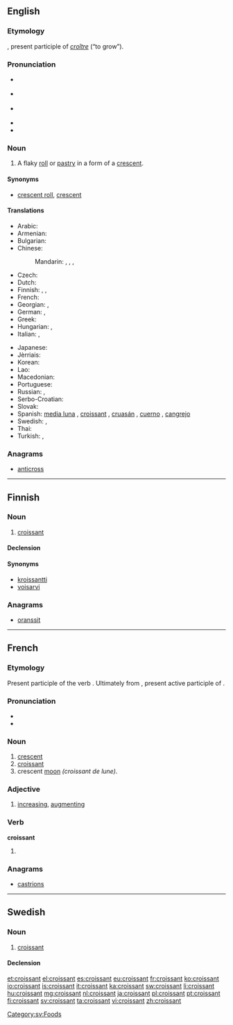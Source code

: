 {{also|Croissant}}
==English==

{{wikipedia}}

===Etymology===
{{borrowing|fr}} {{term|croissant||crescent|lang=fr}}, present participle of ''[[croître]]'' (“to grow”).

===Pronunciation===
* {{a|Canada}} {{IPA|/kɹwɒˈsɒnt/|/kɹwəˈsɒnt/}}
* {{a|UK}} {{IPA|/ˈkɹwʌsɒŋ/|/ˈkwʌsɒŋ/}}
* {{a|US}} {{IPA|/kɹəˈsɑnt/|/kɹwɑˈsɑ̃/}}
* {{audio|en-ca-croissant.ogg|Audio (CA)}}
* {{audio|en-us-croissant.ogg|Audio (US)}}

===Noun===
{{en-noun}}

# A flaky [[roll]] or [[pastry]] in a form of a [[crescent]].

====Synonyms====
* [[crescent roll]], [[crescent]]

====Translations====
{{trans-top|a flaky roll or pastry in a form of a crescent}}
* Arabic: {{t-|ar|كرواسان|m|tr=kruwasaan}}
* Armenian: {{t|hy|կրուասան|sc=Armn}}
* Bulgarian: {{t-|bg|кроасан|sc=Cyrl}}
* Chinese:
*: Mandarin: {{t|cmn|牛角面包|tr=niújiǎo miàobāo|sc=Hani}}, {{t|cmn|新月形麵包|sc=Hani}}, {{t|cmn|新月形面包|tr=xīnyuè xíng miànbāo|sc=Hani}}, {{t|cmn|牛角包|tr=niújiǎobāo|sc=Hani}}
* Czech: {{t+|cs|rohlík|m}}
* Dutch: {{t+|nl|croissant|m}}
* Finnish: {{t+|fi|voisarvi}},  {{t+|fi|croissant}},  {{t+|fi|kroissantti}}
* French: {{t+|fr|croissant|m}}
* Georgian: {{t-|ka|კროასანი|sc=Geor}}, {{t-|ka|კრუასანი|tr=kruasani|sc=Geor}}
* German: {{t+|de|Croissant|n}}, {{t+|de|Hörnchen|n}}
* Greek: {{t+|el|κρουασάν|n|tr=krouasán}}
* Hungarian: {{t+|hu|croissant}}, {{t+|hu|kifli}}
* Italian: {{t-|it|brioche|f}}, {{t+|it|cornetto|m}}
{{trans-mid}}
* Japanese: {{t-|ja|クロワッサン|tr=kurowassan}}
* Jèrriais: {{tø|roa-jer|crouaîssant|m}}
* Korean: {{t+|ko|크루아상|tr=keuruasang|sc=Hang}}
* Lao: {{t-|lo|ຄົວຊ່ອງ|tr=khua-sööng|sc=Laoo}}
* Macedonian: {{t-|mk|кроасан|m|tr=kroasán}}
* Portuguese: {{t+|pt|croissant|m}}
* Russian: {{t+|ru|круассан|m|tr=kruassán}},  {{t+|ru|рогалик|m|tr=rogálik}}
* Serbo-Croatian: {{t-|sh|kroasan|m}}
* Slovak: {{t-|sk|rožok|m}}
* Spanish: [[media luna]] {{f}}, [[croissant]] {{m}}, [[cruasán]] {{m}}, [[cuerno]] {{m}}, [[cangrejo]] {{m}} {{qualifier|Costa Rica}}
* Swedish: {{t+|sv|giffel|c}}, {{t+|sv|croissant|c}}
* Thai: {{t-|th|ครัวซองต์|tr=khrwasawng}}
* Turkish: {{t+|tr|kruvasan}},  {{t+|tr|kruasan}}
{{trans-bottom}}

===Anagrams===
* [[anticross#English|anticross]]

----

==Finnish==

===Noun===
{{fi-noun}}

# [[#English|croissant]]

====Declension====
{{fi-decl-risti|croissant|i=0}}

====Synonyms====
* [[kroissantti]]
* [[voisarvi]]

===Anagrams===
* [[oranssit#Finnish|oranssit]]

----

==French==

===Etymology===
Present participle of the verb {{term|croître||to increase|lang=fr}}. Ultimately from {{etyl|la|fr}} {{term|crescens|lang=la}}, present active participle of {{term/t|la|cresco||I augment}}.

===Pronunciation===
* {{IPA|/kʁwasɑ̃/|lang=fr}}
* {{audio|Fr-croissant2.ogg|Audio (FR)}}

===Noun===
{{fr-noun|m}}

# [[crescent]]
# [[#English|croissant]]
# crescent [[moon]] ''(croissant de lune)''.

===Adjective===
{{fr-adj}}

# [[increase|increasing]], [[augment]]ing

===Verb===
'''croissant'''

# {{present participle of|croître|lang=fr}}

===Anagrams===
* [[castrions#French|castrions]]

----

==Swedish==

===Noun===
{{sv-noun|c}}

# [[#English|croissant]]

====Declension====
{{sv-noun-reg-er}}

[[Category:sv:Foods]]

[[et:croissant]]
[[el:croissant]]
[[es:croissant]]
[[eu:croissant]]
[[fr:croissant]]
[[ko:croissant]]
[[io:croissant]]
[[is:croissant]]
[[it:croissant]]
[[ka:croissant]]
[[sw:croissant]]
[[li:croissant]]
[[hu:croissant]]
[[mg:croissant]]
[[nl:croissant]]
[[ja:croissant]]
[[pl:croissant]]
[[pt:croissant]]
[[fi:croissant]]
[[sv:croissant]]
[[ta:croissant]]
[[vi:croissant]]
[[zh:croissant]]